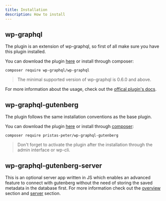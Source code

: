 ```yaml
---
title: Installation
description: How to install
---
```


## wp-graphql

The plugin is an extension of wp-graphql, so first of all make sure you have this plugin installed.

You can download the plugin [here](https://github.com/wp-graphql/wp-graphql/releases) or install through composer:

```shell
composer require wp-graphql/wp-graphql
```

> The minimal supported version of wp-graphql is 0.6.0 and above.

For more information about the usage, check out the [offical plugin's docs](https://docs.wpgraphql.com/getting-started/install-and-activate/).

## wp-graphql-gutenberg

The plugin follows the same installation conventions as the base plugin.

You can download the plugin [here](https://github.com/pristas-peter/wp-graphql-gutenberg/releases) or install through [composer](https://packagist.org/packages/pristas-peter/wp-graphql-gutenberg):

```shell
composer require pristas-peter/wp-graphql-gutenberg
```

> Don't forget to activate the plugin after the installation through the admin interface or wp-cli.

## wp-graphql-gutenberg-server

This is an optional server app written in JS which enables an advanced feature to connect with gutenberg without the need of storing the saved metadata in the database first. For more information check out the [overview](/getting-started/overview/) section and [server](/server/overview/) section.

